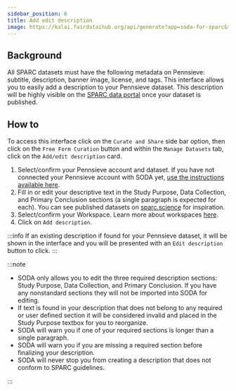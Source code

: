 ```yaml
---
sidebar_position: 6
title: Add edit description
image: https://kalai.fairdataihub.org/api/generate?app=soda-for-sparc&title=Add%2Fedit%20description&description=Manage%20Dataset&org=fairdataihub
---
```


## Background

All SPARC datasets must have the following metadata on Pennsieve: subtitle, description, banner image, license, and tags. This interface allows you to easily add a description to your Pennsieve dataset. This description will be highly visible on the [SPARC data portal](https://sparc.science/) once your dataset is published.

## How to

To access this interface click on the `Curate and Share` side bar option, then click on the `Free Form Curation` button and within the `Manage Datasets` tab, click on the
`Add/edit description` card.

1. Select/confirm your Pennsieve account and dataset. If you have not connected your Pennsieve account with SODA yet, [use the instructions available here](../../connecting-to-pennsieve/connecting-with-username-password).
2. Fill in or edit your descriptive text in the Study Purpose, Data Collection, and Primary Conclusion sections (a single paragraph is expected for each). You can see published datasets on [sparc.science](https://sparc.science/) for inspiration.
3. Select/confirm your Workspace. Learn more about workspaces [here](../../how-to/how-to-use-workspaces).
4. Click on `Add description`.

:::info
If an existing description if found for your Pennsieve dataset, it will be shown in the interface and you will be presented with an `Edit description` button to click.
:::

:::note

- SODA only allows you to edit the three required description sections: Study Purpose, Data Collection, and Primary Conclusion. If you have any nonstandard sections they will not be imported into SODA for editing.
- If text is found in your description that does not belong to any required or user defined section it will be considered invalid and placed in the Study Purpose textbox for you to reorganize.
- SODA will warn you if one of your required sections is longer than a single paragraph.
- SODA will warn you if you are missing a required section before finalizing your description.
- SODA will never stop you from creating a description that does not conform to SPARC guidelines.

:::


<PageFeedback />
